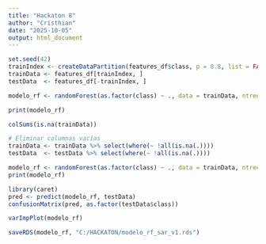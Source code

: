 ---
title: "Hackaton 8"
author: "Cristhian"
date: "2025-10-05"
output: html_document
---

```{r}
set.seed(42)
trainIndex <- createDataPartition(features_df$class, p = 0.8, list = FALSE)
trainData <- features_df[trainIndex, ]
testData  <- features_df[-trainIndex, ]

modelo_rf <- randomForest(as.factor(class) ~ ., data = trainData, ntree = 300, importance = TRUE)

print(modelo_rf)

```

```{r}
colSums(is.na(trainData))
```

```{r}
# Eliminar columnas vacías
trainData <- trainData %>% select(where(~ !all(is.na(.))))
testData  <- testData %>% select(where(~ !all(is.na(.))))
```

```{r}
modelo_rf <- randomForest(as.factor(class) ~ ., data = trainData, ntree = 300, importance = TRUE)
print(modelo_rf)
```

```{r}
library(caret)
pred <- predict(modelo_rf, testData)
confusionMatrix(pred, as.factor(testData$class))
```

```{r}
varImpPlot(modelo_rf)
```

```{r}
saveRDS(modelo_rf, "C:/HACKATON/modelo_rf_sar_v1.rds")
```


























